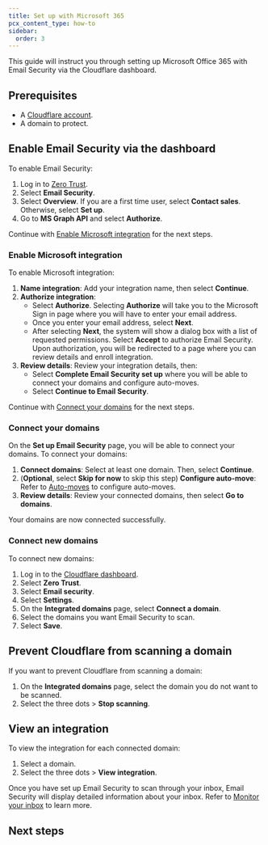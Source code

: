 ```yaml
---
title: Set up with Microsoft 365
pcx_content_type: how-to
sidebar:
  order: 3
---
```



This guide will instruct you through setting up Microsoft Office 365 with Email Security via the Cloudflare dashboard.

## Prerequisites

* A [Cloudflare account](https://dash.cloudflare.com/sign-up).
* A domain to protect.

## Enable Email Security via the dashboard

To enable Email Security:

1. Log in to [Zero Trust](https://one.dash.cloudflare.com/).
2. Select **Email Security**.
3. Select **Overview**. If you are a first time user, select **Contact sales**. Otherwise, select **Set up**.
4. Go to **MS Graph API** and select **Authorize**.

Continue with [Enable Microsoft integration](/cloudflare-one/email-security/setup/post-delivery-deployment/api/office365-api/#enable-microsoft-integration) for the next steps.

### Enable Microsoft integration

To enable Microsoft integration:

1. **Name integration**: Add your integration name, then select **Continue**.
2. **Authorize integration**:
   - Select **Authorize**. Selecting **Authorize** will take you to the Microsoft Sign in page where you will have to enter your email address.
   - Once you enter your email address, select **Next**.
   - After selecting **Next**, the system will show a dialog box with a list of requested permissions. Select **Accept** to authorize Email Security. Upon authorization, you will be redirected to a page where you can review details and enroll integration.
3. **Review details**: Review your integration details, then:
   - Select **Complete Email Security set up** where you will be able to connect your domains and configure auto-moves.
   - Select **Continue to Email Security**.

Continue with [Connect your domains](/cloudflare-one/email-security/setup/post-delivery-deployment/api/office365-api/#connect-your-domains) for the next steps.

### Connect your domains

On the **Set up Email Security** page, you will be able to connect your domains. To connect your domains:

1. **Connect domains**: Select at least one domain. Then, select **Continue**.
2. (**Optional**, select **Skip for now** to skip this step) **Configure auto-move**: Refer to [Auto-moves](/cloudflare-one/email-security/auto-moves/) to configure auto-moves.
3. **Review details**: Review your connected domains, then select **Go to domains**.

Your domains are now connected successfully.

### Connect new domains

To connect new domains:

1. Log in to the [Cloudflare dashboard](https://dash.cloudflare.com/).
2. Select **Zero Trust**.
3. Select **Email security**.
4. Select **Settings**.
5. On the **Integrated domains** page, select **Connect a domain**.
6. Select the domains you want Email Security to scan.
7. Select **Save**.

## Prevent Cloudflare from scanning a domain

If you want to prevent Cloudflare from scanning a domain:

1. On the **Integrated domains** page, select the domain you do not want to be scanned.
2. Select the three dots > **Stop scanning**.

## View an integration

To view the integration for each connected domain:

1. Select a domain.
2. Select the three dots > **View integration**.

Once you have set up Email Security to scan through your inbox, Email Security will display detailed information about your inbox. Refer to [Monitor your inbox](/cloudflare-one/email-security/email-monitoring/) to learn more.

## Next steps

<Render file="email-security/enable-logs" />